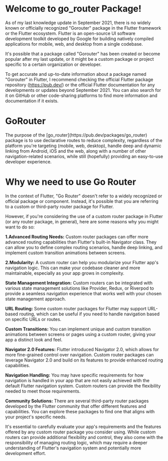 # Welcome to go_router Package!

As of my last knowledge update in September 2021, there is no widely known or officially recognized "Gorouter" package in the Flutter framework or the Flutter ecosystem. Flutter is an open-source UI software development toolkit developed by Google for building natively compiled applications for mobile, web, and desktop from a single codebase.

It's possible that a package called "Gorouter" has been created or become popular after my last update, or it might be a custom package or project specific to a certain organization or developer.

To get accurate and up-to-date information about a package named "Gorouter" in Flutter, I recommend checking the official Flutter package repository (https://pub.dev/) or the official Flutter documentation for any developments or updates beyond September 2021. You can also search for it on GitHub or other code-sharing platforms to find more information and documentation if it exists.
<h1> GoRouter</h1>
The purpose of the [go_router](https://pub.dev/packages/go_router) package is to use declarative routes to reduce complexity, regardless of the platform you're targeting (mobile, web, desktop), handle deep and dynamic linking from Android, iOS and the web, along with a number of other navigation-related scenarios, while still (hopefully) providing an easy-to-use developer experience.

<h1>Why we need to use Go Router</h1>

In the context of Flutter, "Go Router" doesn't refer to a widely recognized or official package or component. Instead, it's possible that you are referring to a custom or third-party router package for Flutter.

However, if you're considering the use of a custom router package in Flutter (or any router package, in general), here are some reasons why you might want to do so:

<b>1.Advanced Routing Needs:</b> Custom router packages can offer more advanced routing capabilities than Flutter's built-in Navigator class. They can allow you to define complex routing scenarios, handle deep linking, and implement custom transition animations between screens.

<b>2.Modularity:</b> A custom router can help you modularize your Flutter app's navigation logic. This can make your codebase cleaner and more maintainable, especially as your app grows in complexity.

<b>State Management Integration:</b> Custom routers can be integrated with various state management solutions like Provider, Redux, or Riverpod to provide a seamless navigation experience that works well with your chosen state management approach.

<b>URL Routing:</b> Some custom router packages for Flutter may support URL-based routing, which can be useful if you need to handle navigation based on specific URLs or routes.

<b>Custom Transitions:</b> You can implement unique and custom transition animations between screens or pages using a custom router, giving your app a distinct look and feel.

<b>Navigator 2.0 Features:</b> Flutter introduced Navigator 2.0, which allows for more fine-grained control over navigation. Custom router packages can leverage Navigator 2.0 and build on its features to provide enhanced routing capabilities.

<b>Navigation Handling:</b> You may have specific requirements for how navigation is handled in your app that are not easily achieved with the default Flutter navigation system. Custom routers can provide the flexibility needed to meet those requirements.

<b>Community Solutions:</b> There are several third-party router packages developed by the Flutter community that offer different features and capabilities. You can explore these packages to find one that aligns with your project's specific needs.

It's essential to carefully evaluate your app's requirements and the features offered by any custom router package you consider using. While custom routers can provide additional flexibility and control, they also come with the responsibility of managing routing logic, which may require a deeper understanding of Flutter's navigation system and potentially more development effort.